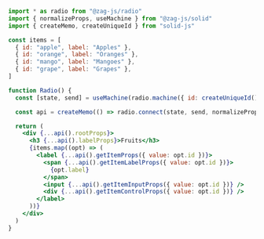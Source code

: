 ```jsx
import * as radio from "@zag-js/radio"
import { normalizeProps, useMachine } from "@zag-js/solid"
import { createMemo, createUniqueId } from "solid-js"

const items = [
  { id: "apple", label: "Apples" },
  { id: "orange", label: "Oranges" },
  { id: "mango", label: "Mangoes" },
  { id: "grape", label: "Grapes" },
]

function Radio() {
  const [state, send] = useMachine(radio.machine({ id: createUniqueId() }))

  const api = createMemo(() => radio.connect(state, send, normalizeProps))

  return (
    <div {...api().rootProps}>
      <h3 {...api().labelProps}>Fruits</h3>
      {items.map((opt) => (
        <label {...api().getItemProps({ value: opt.id })}>
          <span {...api().getItemLabelProps({ value: opt.id })}>
            {opt.label}
          </span>
          <input {...api().getItemInputProps({ value: opt.id })} />
          <div {...api().getItemControlProps({ value: opt.id })} />
        </label>
      ))}
    </div>
  )
}
```
